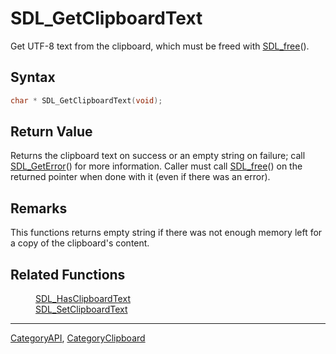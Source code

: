 = SDL_GetClipboardText =

Get UTF-8 text from the clipboard, which must be freed with [[SDL_free]]().

== Syntax ==

<syntaxhighlight lang='c'>
char * SDL_GetClipboardText(void);
</syntaxhighlight>

== Return Value ==

Returns the clipboard text on success or an empty string on failure; call
[[SDL_GetError]]() for more information. Caller must call [[SDL_free]]() on
the returned pointer when done with it (even if there was an error).

== Remarks ==

This functions returns empty string if there was not enough memory left for
a copy of the clipboard's content.

== Related Functions ==

:[[SDL_HasClipboardText]]
:[[SDL_SetClipboardText]]

----
[[CategoryAPI]], [[CategoryClipboard]]


